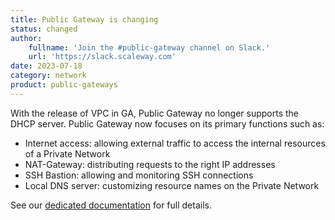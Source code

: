 ```yaml
---
title: Public Gateway is changing
status: changed
author:
    fullname: 'Join the #public-gateway channel on Slack.'
    url: 'https://slack.scaleway.com'
date: 2023-07-18
category: network
product: public-gateways
---
```


With the release of VPC in GA, Public Gateway no longer supports the DHCP server.
Public Gateway now focuses on its primary functions such as:
- Internet access: allowing external traffic to access the internal resources of a Private Network
- NAT-Gateway: distributing requests to the right IP addresses
- SSH Bastion: allowing and monitoring SSH connections
- Local DNS server: customizing resource names on the Private Network

See our [dedicated documentation](https://www.scaleway.com/en/docs/network/vpc/reference-content/vpc-migration/) for full details.
